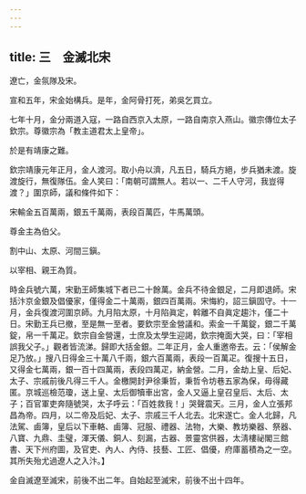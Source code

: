 ```yaml
---
---
---
```

title: 三　金滅北宋
---




遼亡，金氛隊及宋。

宣和五年，宋金始構兵。是年，金阿骨打死，弟吳乞買立。

七年十月，金分兩道入寇，一路自西京入太原，一路自南京入燕山。徽宗傳位太子欽宗。尊徽宗為「教主道君太上皇帝」。

於是有靖康之難。

欽宗靖康元年正月，金人渡河。取小舟以濟，凡五日，騎兵方絕，步兵猶未渡。旋渡旋行，無復隊伍。金人笑曰：「南朝可謂無人。若以一、二千人守河，我豈得渡？」圍京師，議和條件如下：

宋輸金五百萬兩，銀五千萬兩，表段百萬匹，牛馬萬頭。

尊金主為伯父。

割中山、太原、河間三鎭。

以宰相、親王為質。

時金兵號六萬，宋勤王師集城下者已二十餘萬。金兵不待金銀足，二月即退師。宋括汴京金銀及倡優家，僅得金二十萬兩，銀四百萬兩。宋悔約，詔三鎭固守。十一月，金兵復渡河圍京師。九月陷太原，十月陷眞定，斡離不自眞定趨汴，僅二十日。宋勤王兵已撤，至是無一至者。要欽宗至金營議和。索金一千萬錠，銀二千萬錠，帛一千萬疋。欽宗自金營還，士庶及太學生迎謁，欽宗掩面大哭，曰：「宰相誤我父子。」觀者皆流涕。歸即大括金銀。二年正月，金人重邀帝去。云：「侯解金足乃放。」搜八日得金三十萬八千兩，銀六百萬兩，表段一百萬疋。復搜十五日，又得金七萬兩，銀一百十四萬兩，表段四萬疋，納金營。二月，金劫上皇、后妃、太子、宗戚前後凡得三千人。金檄開封尹徐秉哲，秉哲令坊巷五家為保，毋得藏匿。京城巡檢范瓊，送上皇、太后御犢車出宮，金人又逼上皇召皇后、太后、太子；百官軍吏奔隨號哭，太子呼云：「百姓救我！」哭聲震天。三月，金人立張邦昌為帝。四月，以二帝及后妃、太子、宗戚三千人北去。北宋遂亡。金人北歸，凡法駕、鹵簿，皇后以下車輅、鹵簿、冠服、禮器、法物，大樂、教坊樂器、祭器、八寶、九鼎、圭璧，渾天儀、銅人、刻漏，古器、景靈宮供器，太淸樓祕閣三館書、天下州府圖，及官吏、內人、內侍、技藝、工匠、倡優，府庫蓄積為之一空。其所失殆尤過遼人之入汴。】

金自滅遼至滅宋，前後不出二年。自始起至滅宋，前後不出十四年。